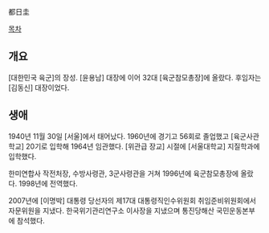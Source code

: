 都日圭

[[목차]]
== 개요 ==
[대한민국 육군]의 장성. [윤용남] 대장에 이어 32대 [육군참모총장]에 올랐다. 후임자는 [김동신] 대장이었다.

== 생애 ==
1940년 11월 30일 [서울]에서 태어났다. 1960년에 경기고 56회로 졸업했고 [육군사관학교] 20기로 입학해 1964년 임관했다. [위관급 장교] 시절에 [서울대학교] 지질학과에 입학했다.

한미연합사 작전처장, 수방사령관, 3군사령관을 거쳐 1996년에 육군참모총장에 올랐다. 1998년에 전역했다.

2007년에 [이명박] 대통령 당선자의 제17대 대통령직인수위원회 취임준비위원회에서 자문위원을 지냈다. 한국위기관리연구소 이사장을 지냈으며 통진당해산 국민운동본부에 참석했다.
